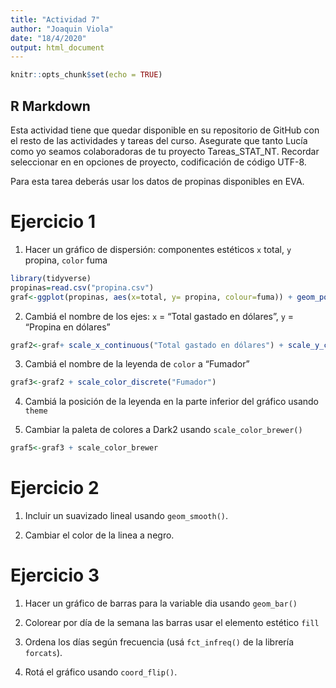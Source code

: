 ```yaml
---
title: "Actividad 7"
author: "Joaquin Viola"
date: "18/4/2020"
output: html_document
---
```


```r
knitr::opts_chunk$set(echo = TRUE)
```

## R Markdown

Esta actividad tiene que quedar disponible en su repositorio de GitHub con el resto de las actividades y tareas del curso. Asegurate que tanto Lucía como yo seamos colaboradoras de tu proyecto Tareas_STAT_NT.
Recordar seleccionar en en opciones de proyecto, codificación de código UTF-8.

Para esta tarea deberás usar los datos de propinas disponibles en EVA.

# Ejercicio 1

1. Hacer un gráfico de dispersión: componentes estéticos `x` total, `y` propina, `color` fuma
```r
library(tidyverse)
propinas=read.csv("propina.csv")
graf<-ggplot(propinas, aes(x=total, y= propina, colour=fuma)) + geom_point()
```

2. Cambiá el nombre de los ejes: `x` = "Total gastado en dólares", `y` = "Propina en dólares"
```r
graf2<-graf+ scale_x_continuous("Total gastado en dólares") + scale_y_continuous("Propina en dólares")
```

3. Cambiá el nombre de la leyenda de `color` a "Fumador"
```r
graf3<-graf2 + scale_color_discrete("Fumador")
```
4. Cambiá la posición de la leyenda en la parte inferior del gráfico usando `theme`

5. Cambiar la paleta de colores a Dark2 usando `scale_color_brewer()`
```r
graf5<-graf3 + scale_color_brewer
```



# Ejercicio 2

1. Incluir un suavizado lineal usando `geom_smooth()`.

2. Cambiar el color de la linea a negro.


# Ejercicio 3

1. Hacer un gráfico de barras para la variable dia usando `geom_bar()`

2. Colorear por día de la semana las barras usar el elemento estético `fill`

3. Ordena los días según frecuencia (usá `fct_infreq()` de la librería `forcats`).


4. Rotá el gráfico usando `coord_flip()`.